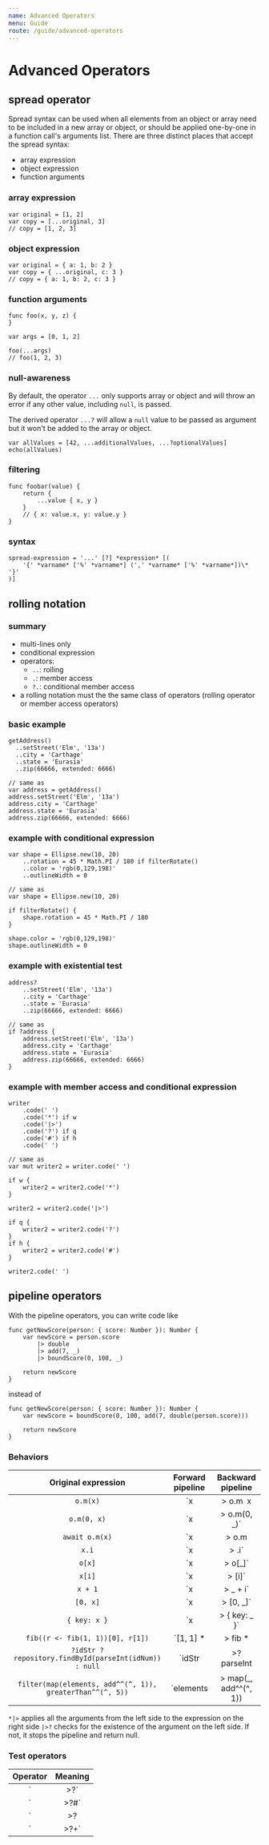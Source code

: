 ```yaml
---
name: Advanced Operators
menu: Guide
route: /guide/advanced-operators
---
```


# Advanced Operators

## spread operator

Spread syntax can be used when all elements from an object or array need to be included in a new array or object, or should be applied one-by-one in a function call's arguments list. There are three distinct places that accept the spread syntax:

- array expression
- object expression
- function arguments

### array expression

```kaoscript
var original = [1, 2]
var copy = [...original, 3]
// copy = [1, 2, 3]
```

### object expression

```kaoscript
var original = { a: 1, b: 2 }
var copy = { ...original, c: 3 }
// copy = { a: 1, b: 2, c: 3 }
```

### function arguments

```kaoscript
func foo(x, y, z) {
}

var args = [0, 1, 2]

foo(...args)
// foo(1, 2, 3)
```

### null-awareness

By default, the operator `...` only supports array or object and will throw an error if any other value, including `null`, is passed.

The derived operator `...?` will allow a `null` value to be passed as argument but it won't be added to the array or object.

```kaoscript
var allValues = [42, ...additionalValues, ...?optionalValues]
echo(allValues)
```

### filtering

```kaoscript
func foobar(value) {
	return {
		...value { x, y }
	}
	// { x: value.x, y: value.y }
}
```

### syntax

<!-- ```syntax
spread-expression = '...' *expression* [(
	'{' *varname* ['%' *varname*] (',' *varname* ['%' *varname*])\* '}'
	|
	'[' *number* ['..' *number*] (',' *number* ['..' *number*])\* ']'
)]
``` -->
```syntax
spread-expression = '...' [?] *expression* [(
	'{' *varname* ['%' *varname*] (',' *varname* ['%' *varname*])\* '}'
)]
```

## rolling notation

### summary

- multi-lines only
- conditional expression
- operators:
	- `..`: rolling
	- `.`:  member access
	- `?.`: conditional member access
- a rolling notation must the the same class of operators (rolling operator or member access operators)

### basic example

```kaoscript
getAddress()
  ..setStreet('Elm', '13a')
  ..city = 'Carthage'
  ..state = 'Eurasia'
  ..zip(66666, extended: 6666)

// same as
var address = getAddress()
address.setStreet('Elm', '13a')
address.city = 'Carthage'
address.state = 'Eurasia'
address.zip(66666, extended: 6666)
```

### example with conditional expression

```kaoscript
var shape = Ellipse.new(10, 20)
	..rotation = 45 * Math.PI / 180 if filterRotate()
	..color = 'rgb(0,129,198)'
	..outlineWidth = 0

// same as
var shape = Ellipse.new(10, 20)

if filterRotate() {
	shape.rotation = 45 * Math.PI / 180
}

shape.color = 'rgb(0,129,198)'
shape.outlineWidth = 0
```

### example with existential test

```kaoscript
address?
	..setStreet('Elm', '13a')
	..city = 'Carthage'
	..state = 'Eurasia'
	..zip(66666, extended: 6666)

// same as
if ?address {
	address.setStreet('Elm', '13a')
	address.city = 'Carthage'
	address.state = 'Eurasia'
	address.zip(66666, extended: 6666)
}
```

### example with member access and conditional expression

```kaoscript
writer
	.code(' ')
	.code('*') if w
	.code('|>')
	.code('?') if q
	.code('#') if h
	.code(' ')

// same as
var mut writer2 = writer.code(' ')

if w {
	writer2 = writer2.code('*')
}

writer2 = writer2.code('|>')

if q {
	writer2 = writer2.code('?')
}
if h {
	writer2 = writer2.code('#')
}

writer2.code(' ')
```

## pipeline operators

With the pipeline operators, you can write code like

```kaoscript
func getNewScore(person: { score: Number }): Number {
	var newScore = person.score
		|> double
		|> add(7, _)
		|> boundScore(0, 100, _)

	return newScore
}
```
instead of
```kaoscript
func getNewScore(person: { score: Number }): Number {
	var newScore = boundScore(0, 100, add(7, double(person.score)))

	return newScore
}
```

### Behaviors

|                    Original expression                    |                          Forward pipeline                           |              Backward pipeline              |
| :-------------------------------------------------------: | :-----------------------------------------------------------------: | :-----------------------------------------: |
|                         `o.m(x)`                          |            `x |> o.m` `x |> o.m(_)` `x |> (p) => o.m(p)`            |                 `o.m <| x`                  |
|                        `o.m(0, x)`                        |                          `x |> o.m(0, _)`                           |                     ``                      |
|                      `await o.m(x)`                       |                         `x |> o.m |> await`                         |                     ``                      |
|                           `x.i`                           |                              `x |> .i`                              |                                             |
|                          `o[x]`                           |                             `x |> o[_]`                             |                     ``                      |
|                          `x[i]`                           |                             `x |> [i]`                              |                     ``                      |
|                          `x + 1`                          |                            `x |> _ + i`                             |                     ``                      |
|                         `[0, x]`                          |                            `x |> [0, _]`                            |                     ``                      |
|                       `{ key: x }`                        |                          `x |> { key: _ }`                          |                     ``                      |
|             `fib((r <- fib(1, 1))[0], r[1])`              |                      `[1, 1] *|> fib *|> fib`                       |          `fib <|* fib <|* [1, 1]`           |
|  `?idStr ? repository.findById(parseInt(idNum)) : null`   |             `idStr |>? parseInt |> repository.findById`             | `repository.findById <| parseInt ?<| idStr` |
| `filter(map(elements, add^^(^, 1)), greaterThan^^(^, 5))` | `elements |> map(_, add^^(^, 1)) |> filter(_, greaterThan^^(^, 5))` |                                             |

`*|>` applies all the arguments from the left side to the expression on the right side
`|>?` checks for the existence of the argument on the left side. If not, it stops the pipeline and return null.

### Test operators

| Operator |    Meaning    |
| :------: | :-----------: |
|  `|>?`   |     Exist     |
|  `|>?#`  |   Non empty   |
|  `|>?|`  | Variant(true) |
|  `|>?+`  |    Finite     |
